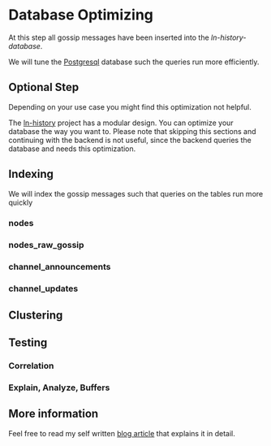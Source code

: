 
# Database Optimizing

At this step all gossip messages have been inserted into the _ln-history-database_.

We will tune the [Postgresql](https://www.postgresql.org/) database such the queries run more efficiently.

## Optional Step <Badge text="info" type="tip" />

Depending on your use case you might find this optimization not helpful.

The [ln-history](https://github.com/ln-history) project has a modular design. You can optimize your database the way you want to.
Please note that skipping this sections and continuing with the backend is not useful, since the backend queries the database and needs this optimization.

## Indexing

We will index the gossip messages such that queries on the tables run more quickly

### nodes

<DockerTerminalOneLiner command="CREATE INDEX idx_nodes_full_time_range ON public.nodes USING btree (from_timestamp DESC, last_seen DESC)" />
<DockerTerminalOneLiner command="CREATE INDEX nodes_node_id_str ON public.nodes USING btree (node_id_str)" />

### nodes_raw_gossip

<DockerTerminalOneLiner command="CREATE UNIQUE INDEX nodes_raw_gossip_pkey ON public.nodes_raw_gossip USING btree (gossip_id)" />
<DockerTerminalOneLiner command="CREATE INDEX nodes_raw_gossip_node_id_str ON public.nodes_raw_gossip USING btree (node_id_str)" />
<DockerTerminalOneLiner command="CREATE INDEX idx_nodes_raw_gossip_node_ts ON public.nodes_raw_gossip USING btree (node_id_str, timestamp)" />

### channel_announcements

<DockerTerminalOneLiner command="CREATE UNIQUE INDEX channels_pkey ON public.channels USING btree (scid)" />
<DockerTerminalOneLiner command="CREATE INDEX idx_channels_full_time_range ON public.channels USING btree (from_timestamp DESC, to_timestamp DESC)" />
<DockerTerminalOneLiner command="CREATE INDEX channels_source_node_id_str ON public.channels USING btree (source_node_id_str)" />
<DockerTerminalOneLiner command="CREATE INDEX channels_target_node_id_str ON public.channels USING btree (target_node_id_str)" />

### channel_updates

<DockerTerminalOneLiner
  command="
indexdef
CREATE UNIQUE INDEX channel_updates_scid_direction_valid_from ON public.channel_updates USING btree (scid, direction, from_timestamp)"
/>
<DockerTerminalOneLiner command="CREATE UNIQUE INDEX channel_updates_gossip_id ON public.channel_updates USING btree (gossip_id)" />
<DockerTerminalOneLiner command="CREATE INDEX channel_updates_valid_from_valid_to ON public.channel_updates USING btree (from_timestamp DESC, to_timestamp DESC)" />
<DockerTerminalOneLiner command="" />

## Clustering

## Testing

### Correlation

### Explain, Analyze, Buffers

## More information

Feel free to read my self written [blog article](https://ln-history.info/logbook/08-04-optimizing-database/) that explains it in detail.
